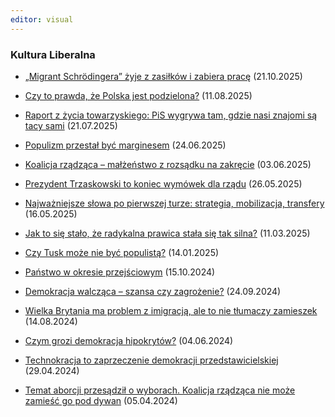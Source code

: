 ```yaml
---
editor: visual
---
```


### Kultura Liberalna

-   [„Migrant Schrödingera” żyje z zasiłków i zabiera pracę](https://kulturaliberalna.pl/2025/10/21/migrant-schrodingera-zyje-z-zasilkow-i-zabiera-prace/) (21.10.2025)

-   [Czy to prawda, że Polska jest podzielona?](https://kulturaliberalna.pl/2025/08/11/stanley-czy-to-prawda-ze-polska-jest-podzielona/) (11.08.2025)

-   [Raport z życia towarzyskiego: PiS wygrywa tam, gdzie nasi znajomi są tacy sami](https://kulturaliberalna.pl/2025/07/21/stanley-raport-z-zycia-towarzyskiego-pis-wygrywa-tam-gdzie-nasi-znajomi-sa-tacy-sami/) (21.07.2025)

-   [Populizm przestał być marginesem](https://kulturaliberalna.pl/2025/06/24/populizm-przestal-byc-marginesem/) (24.06.2025)

-   [Koalicja rządząca – małżeństwo z rozsądku na zakręcie](https://kulturaliberalna.pl/2025/06/03/koalicja-rzadzaca-malzenstwo-z-rozsadku-na-zakrecie/) (03.06.2025)

-   [Prezydent Trzaskowski to koniec wymówek dla rządu](https://kulturaliberalna.pl/2025/05/26/prezydent-trzaskowski-to-koniec-wymowek-dla-rzadu/) (26.05.2025)

-   [Najważniejsze słowa po pierwszej turze: strategia, mobilizacja, transfery](https://kulturaliberalna.pl/2025/05/16/najwazniejsze-slowa-po-pierwszej-turze-strategia-mobilizacja-transfery/) (16.05.2025)

-   [Jak to się stało, że radykalna prawica stała się tak silna?](https://kulturaliberalna.pl/2025/03/11/jak-to-sie-stalo-ze-radykalna-prawica-stala-sie-tak-silna/) (11.03.2025)

-   [Czy Tusk może nie być populistą?](https://kulturaliberalna.pl/2025/01/14/czy-tusk-moze-nie-byc-populista/) (14.01.2025)

-   [Państwo w okresie przejściowym](https://kulturaliberalna.pl/2024/10/15/panstwo-w-okresie-przejsciowym/) (15.10.2024)

-   [Demokracja walcząca – szansa czy zagrożenie?](https://kulturaliberalna.pl/2024/09/24/demokracja-walczaca-szansa-czy-zagrozenie/) (24.09.2024)

-   [Wielka Brytania ma problem z imigracją, ale to nie tłumaczy zamieszek](https://kulturaliberalna.pl/2024/08/14/stanley-wielka-brytania-ma-problem-z-imigracja-ale-to-nie-tlumaczy-zamieszek/) (14.08.2024)

-   [Czym grozi demokracja hipokrytów?](https://kulturaliberalna.pl/2024/06/04/czym-grozi-demokracja-hipokrytow/) (04.06.2024)

-   [Technokracja to zaprzeczenie demokracji przedstawicielskiej](https://kulturaliberalna.pl/2024/04/29/stanley-technokracja-to-zaprzeczenie-demokracji-przedstawicielskiej/) (29.04.2024)

-   [Temat aborcji przesądził o wyborach. Koalicja rządząca nie może zamieść go pod dywan](https://kulturaliberalna.pl/2024/04/05/stanley-temat-aborcji-przesadzil-o-wyborach-koalicja-rzadzaca-nie-moze-zamiesc-go-pod-dywan/) (05.04.2024)